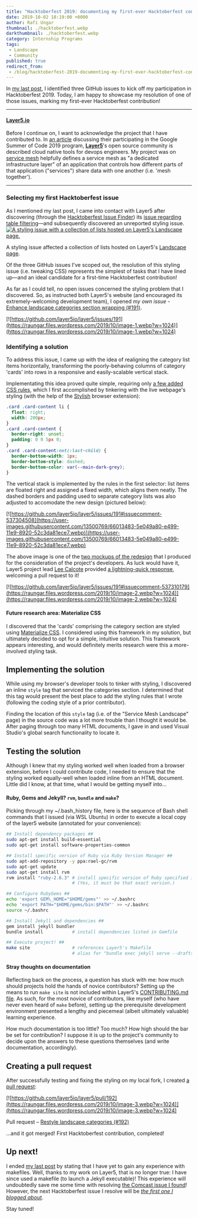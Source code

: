 ```yaml
---
title: "Hacktoberfest 2019: documenting my first-ever Hacktoberfest contribution"
date: 2019-10-02 18:19:00 +0000
author: Rafi Ungar
thumbnail: ./hacktoberfest.webp
darkthumbnail: ./hacktoberfest.webp
category: Internship Programs
tags:
 - Landscape
 - Community
published: true
redirect_from:
 - /blog/hacktoberfest-2019-documenting-my-first-ever-hacktoberfest-contribution/
---
```




<BlogWrapper>

In [my last post](https://raungar.wordpress.com/2019/09/27/planning-for-hacktoberfest-2019/), I identified three GitHub issues to kick off my participation in Hacktoberfest 2019. Today, I am happy to showcase my resolution of one of those issues, marking my first-ever Hacktoberfest contribution!

* * *

#### [Layer5.io](https://github.com/layer5io/layer5)

Before I continue on, I want to acknowledge the project that I have contributed to. In [an article](/programs/gsod) discussing their participating in the Google Summer of Code 2019 program, [**Layer5**](https://github.com/layer5io/layer5)'s open source community is described cloud native tools for devops engineers. My project was on [service mesh](/resources/service-mesh/service-mesh-fundamentals) helpfully defines a service mesh as "a dedicated infrastructure layer" of an application that controls how different parts of that application ("services") share data with one another (i.e. 'mesh together').

* * *

### Selecting my first Hacktoberfest issue

As I mentioned my last post, I came into contact with Layer5 after discovering (through the [Hacktoberfest Issue Finder](https://hacktoberfest-finder.netlify.com/)) its [issue regarding table filtering](https://github.com/layer5io/layer5/issues/65)—and subsequently discovered an unreported styling issue. [![A styling issue with a collection of lists hosted on Layer5's Landscape page.](https://user-images.githubusercontent.com/13500769/66007380-2d643700-e480-11e9-8bda-e81dd0e166d9.webp)](https://user-images.githubusercontent.com/13500769/66007380-2d643700-e480-11e9-8bda-e81dd0e166d9.webp)

A styling issue affected a collection of lists hosted on Layer5's [Landscape page](https://layer5.io/landscape).

Of the three GitHub issues I've scoped out, the resolution of this styling issue (i.e. tweaking CSS) represents the simplest of tasks that I have lined up—and an ideal candidate for a first-time Hacktoberfest contribution!

As far as I could tell, no open issues concerned the styling problem that I discovered. So, as instructed both Layer5's website (and encouraged its extremely-welcoming development team), I opened _my own issue_ - [Enhance landscape categories section wrapping (#191)](https://github.com/layer5io/layer5/issues/191).

[![https://github.com/layer5io/layer5/issues/191](https://raungar.files.wordpress.com/2019/10/image-1.webp?w=1024)](https://raungar.files.wordpress.com/2019/10/image-1.webp?w=1024)

### Identifying a solution

To address this issue, I came up with the idea of realigning the category list items horizontally, transforming the poorly-behaving columns of category 'cards' into rows in a responsive and easily-scalable vertical stack.

Implementating this idea proved quite simple, requiring only [a few added CSS rules](https://github.com/layer5io/layer5/issues/191#issuecomment-537304508), which I first accomplished by tinkering with the live webpage's styling (with the help of the [Stylish](https://addons.mozilla.org/en-US/firefox/addon/stylish/) browser extension):


```css
.card .card-content li {
  float: right;
  width: 200px;
}
.card .card-content {
  border-right: unset;
  padding: 0 0 5px 0;
}
.card .card-content:not(:last-child) {
  border-bottom-width: 1px;
  border-bottom-style: dashed;
  border-bottom-color: var(--main-dark-grey);
}
```

The vertical stack is implemented by the rules in the first selector: list items are floated right and assigned a fixed width, which aligns them neatly. The dashed borders and padding used to separate category lists was also adjusted to accomodate the new design (pictured below):

[![https://github.com/layer5io/layer5/issues/191#issuecomment-537304508](https://user-images.githubusercontent.com/13500769/66013483-5e049a80-e499-11e9-8920-52c3da81ece7.webp)](https://user-images.githubusercontent.com/13500769/66013483-5e049a80-e499-11e9-8920-52c3da81ece7.webp)

The above image is one of the [two mockups of the redesign](https://github.com/layer5io/layer5/issues/191#issuecomment-537304508) that I produced for the consideration of the project's developers. As luck would have it, Layer5 project lead [Lee Calcote](https://github.com/leecalcote) provided [a lightning-quick response](https://github.com/layer5io/layer5/issues/191#issuecomment-537310179), welcoming a pull request to it!

[![https://github.com/layer5io/layer5/issues/191#issuecomment-537310179](https://raungar.files.wordpress.com/2019/10/image-2.webp?w=1024)](https://raungar.files.wordpress.com/2019/10/image-2.webp?w=1024)

#### Future research area: Materialize CSS

I discovered that the 'cards' comprising the category section are styled using [Materialize CSS](https://materializecss.com/). I considered using this framework in my solution, but ultimately decided to opt for a simple, intuitive solution. This framework appears interesting, and would definitely merits research were this a more-involved styling task.

## Implementing the solution

While using my browser's developer tools to tinker with styling, I discovered an inline `style` tag that serviced the categories section. I determined that this tag would present the best place to add the styling rules that I wrote (following the coding style of a prior contributor).

Finding the location of this `style` tag (i.e. of the "Service Mesh Landscape" page) in the source code was a lot more trouble than I thought it would be. After paging through too many HTML documents, I gave in and used Visual Studio's global search functionality to locate it.

## Testing the solution

Although I knew that my styling worked well when loaded from a browser extension, before I could contribute code, I needed to ensure that the styling worked equally-well when loaded inline from an HTML document. Little did I know, at that time, what I would be getting myself into...

#### Ruby, Gems and Jekyll? `rvm`, `bundle` and `make`?

Picking through my ~/.bash\_history file, here is the sequence of Bash shell commands that I issued (via WSL Ubuntu) in order to execute a local copy of the layer5 website (annotated for your convenience):
```sh
## Install dependency packages ##
sudo apt-get install build-essential
sudo apt-get install software-properties-common

## Install specific version of Ruby via Ruby Version Manager ##
sudo apt-add-repository -y ppa:rael-gc/rvm
sudo apt-get update
sudo apt-get install rvm
rvm install "ruby-2.6.3" # install specific version of Ruby specified in Layer5's Gemfile
                         # (Yes, it must be that exact version.)

## Configure RubyGems ##
echo 'export GEM\_HOME="$HOME/gems"' >> ~/.bashrc
echo 'export PATH="$HOME/gems/bin:$PATH"' >> ~/.bashrc
source ~/.bashrc

## Install Jekyll and dependencies ##
gem install jekyll bundler
bundle install           # install dependencies listed in Gemfile

## Execute project! ##
make site                # references Layer5's Makefile
                         # alias for "bundle exec jekyll serve --drafts --livereload"
```
#### Stray thoughts on documentation

Reflecting back on the process, a question has stuck with me: how much should projects hold the hands of novice contributors? Setting up the means to run `make site` is not included within Layer5's [CONTRIBUTING.md file](https://github.com/layer5io/layer5/blob/master/CONTRIBUTING.md). As such, for the most novice of contributors, like myself (who have never even heard of `make` before), setting up the prerequisite development environment presented a lengthy and piecemeal (albeit ultimately valuable) learning experience.

How much documentation is too little? Too much? How high should the bar be set for contribution? I suppose it is up to the project's community to decide upon the answers to these questions themselves (and write documentation, accordingly).

## Creating a pull request

After successfully testing and fixing the styling on my local fork, I created [a pull request](https://github.com/layer5io/layer5/pull/192):

[![https://github.com/layer5io/layer5/pull/192](https://raungar.files.wordpress.com/2019/10/image-3.webp?w=1024)](https://raungar.files.wordpress.com/2019/10/image-3.webp?w=1024)

Pull request – [Restyle landscape categories (#192)](https://github.com/layer5io/layer5/pull/192)

...and it got merged! First Hacktoberfest contribution, completed!

## Up next!

I ended [my last post](https://raungar.wordpress.com/2019/09/27/planning-for-hacktoberfest-2019/) by stating that I have yet to gain any experience with makefiles. Well, thanks to my work on Layer5, that is no longer true: I have since used a makefile (to launch a Jekyll executable)! This experience will undoubtedly save me some time with resolving [the Comcast issue I found](https://github.com/Comcast/RestfulHttpsProxy/issues/5)! However, the next Hacktoberfest issue I resolve will be [_the first one I blogged about_](https://github.com/layer5io/layer5/issues/65).

Stay tuned!


</BlogWrapper>
